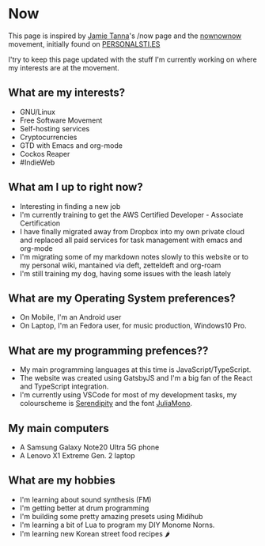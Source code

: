 
<SEO title="Now" />

# Now

This page is inspired by [Jamie Tanna](https://www.jvt.me/now/)'s /now page and the [nownownow](https://nownownow.com/about) movement, initially found on [PERSONALSTI.ES](https://personalsit.es/)

I'try to keep this page updated with the stuff I'm currently working on where my interests are at the movement.

## What are my interests?

- GNU/Linux
- Free Software Movement
- Self-hosting services
- Cryptocurrencies
- GTD with Emacs and org-mode
- Cockos Reaper
- #IndieWeb

## What am I up to right now?

- Interesting in finding a new job
- I'm currently training to get the AWS Certified Developer - Associate Certification
- I have finally migrated away from Dropbox into my own private cloud and replaced all paid services for task management with emacs and org-mode
- I'm migrating some of my markdown notes slowly to this website or to my personal wiki, mantained via deft, zetteldeft and org-roam
- I'm still training my dog, having some issues with the leash lately

## What are my Operating System preferences?

- On Mobile, I'm an Android user
- On Laptop, I'm an Fedora user, for music production, Windows10 Pro.

## What are my programming prefences??

- My main programming languages at this time is JavaScript/TypeScript.
- The website was created using GatsbyJS and I'm a big fan of the React and TypeScript integration.
- I'm currently using VSCode for most of my development tasks, my colourscheme is [Serendipity](https://marketplace.visualstudio.com/items?itemName=wicked-labs.wvsc-serendipity) and the font [JuliaMono](https://juliamono.netlify.app/).

## My main computers

- A Samsung Galaxy Note20 Ultra 5G phone
- A Lenovo X1 Extreme Gen. 2 laptop

## What are my hobbies

- I'm learning about sound synthesis (FM)
- I'm getting better at drum programming
- I'm building some pretty amazing presets using Midihub
- I'm learning a bit of Lua to program my DIY Monome Norns.
- I'm learning new Korean street food recipes 🌶️
